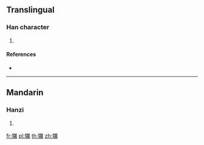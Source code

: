 ==Translingual==

===Han character===
{{Han char|rn=93|rad=牛|as=15|sn=19|four=21527|canj=HQMTB}}

# {{defn|Han|sort=牛15}}

====References====
* {{Han ref|kx=0704.370|dkj=20195|dj=1117.220|hdz=31821.040|uh=72A1|ud=29345|bh=F272|bd=62066}}

----

==Mandarin==

===Hanzi===
{{cmn-hanzi|pin=[[lì]] ([[li4]])|wg=li<sup>4</sup>}}

# {{defn|lang=cmn|sort=牛15}}

[[fr:犡]]
[[pl:犡]]
[[th:犡]]
[[zh:犡]]